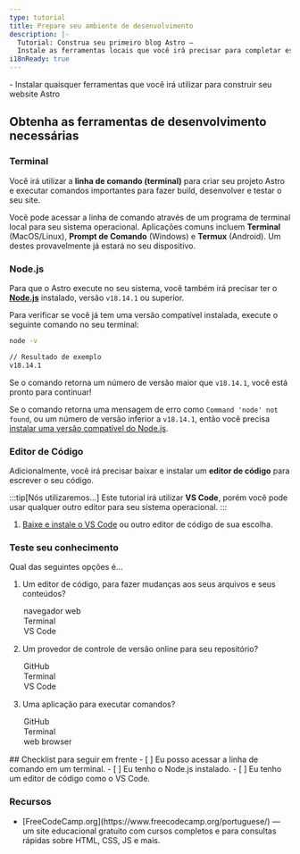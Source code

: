 ```yaml
---
type: tutorial
title: Prepare seu ambiente de desenvolvimento
description: |-
  Tutorial: Construa seu primeiro blog Astro —
  Instale as ferramentas locais que você irá precisar para completar este tutorial
i18nReady: true
---
```


<PreCheck>
  - Instalar quaisquer ferramentas que você irá utilizar para construir seu website Astro
</PreCheck>

## Obtenha as ferramentas de desenvolvimento necessárias

### Terminal

Você irá utilizar a **linha de comando (terminal)** para criar seu projeto Astro e executar comandos importantes para fazer build, desenvolver e testar o seu site.

Você pode acessar a linha de comando através de um programa de terminal local para seu sistema operacional. Aplicações comuns incluem **Terminal** (MacOS/Linux), **Prompt de Comando** (Windows) e **Termux** (Android). Um destes provavelmente já estará no seu dispositivo. 

### Node.js

Para que o Astro execute no seu sistema, você também irá precisar ter o [**Node.js**](https://nodejs.org/pt-br/) instalado, versão `v18.14.1` ou superior.

Para verificar se você já tem uma versão compatível instalada, execute o seguinte comando no seu terminal:

```sh
node -v

// Resultado de exemplo
v18.14.1
```

Se o comando retorna um número de versão maior que `v18.14.1`, você está pronto para continuar!

Se o comando retorna uma mensagem de erro como `Command 'node' not found`, ou um número de versão inferior a `v18.14.1`, então você precisa [instalar uma versão compatível do Node.js](https://docs.npmjs.com/downloading-and-installing-node-js-and-npm).

### Editor de Código

Adicionalmente, você irá precisar baixar e instalar um **editor de código** para escrever o seu código. 

:::tip[Nós utilizaremos...]
Este tutorial irá utilizar **VS Code**, porém você pode usar qualquer outro editor para seu sistema operacional.
:::

1. [Baixe e instale o VS Code](https://code.visualstudio.com/#alt-downloads) ou outro editor de código de sua escolha. 




<Box icon="question-mark">

### Teste seu conhecimento

Qual das seguintes opções é...
1. Um editor de código, para fazer mudanças aos seus arquivos e seus conteúdos?

    <MultipleChoice>
      <Option>
        navegador web
      </Option>
      <Option>
        Terminal
      </Option>
      <Option isCorrect>
        VS Code
      </Option>
    </MultipleChoice>

2. Um provedor de controle de versão online para seu repositório?

    <MultipleChoice>
      <Option isCorrect>
        GitHub
      </Option>
      <Option>
        Terminal
      </Option>
      <Option>
        VS Code
      </Option>
    </MultipleChoice>

3. Uma aplicação para executar comandos?
    <MultipleChoice>
      <Option>
        GitHub
      </Option>
      <Option isCorrect>
        Terminal
      </Option>
      <Option>
        web browser
      </Option>
    </MultipleChoice>

</Box>

<Box icon="check-list">
## Checklist para seguir em frente

<Checklist>
- [ ] Eu posso acessar a linha de comando em um terminal.
- [ ] Eu tenho o Node.js instalado.
- [ ] Eu tenho um editor de código como o VS Code.
</Checklist>
</Box>


### Recursos

- <p>[FreeCodeCamp.org](https://www.freecodecamp.org/portuguese/) <Badge class="neutral-badge" text="externo" /> — um site educacional gratuito com cursos completos e para consultas rápidas sobre HTML, CSS, JS e mais.</p>
